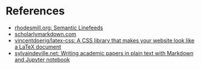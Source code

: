 # References

- [rhodesmill.org: Semantic Linefeeds](https://rhodesmill.org/brandon/2012/one-sentence-per-line/)
- [scholarlymarkdown.com](http://scholarlymarkdown.com/)
- [vincentdoerig/latex-css: A CSS library that makes your website look like a LaTeX document](https://github.com/vincentdoerig/latex-css)
- [sylvaindeville.net: Writing academic papers in plain text with Markdown and Jupyter notebook](https://sylvaindeville.net/2015/07/17/writing-academic-papers-in-plain-text-with-markdown-and-jupyter-notebook/)
